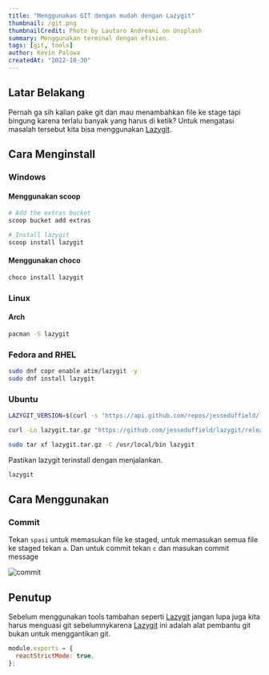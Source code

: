 ```yaml
---
title: "Menggunakan GIT dengan mudah dengan Lazygit"
thumbnail: /git.png
thumbnailCredit: Photo by Lautaro Andreani on Unsplash
summary: Menggunakan terminal dengan efisien.
tags: [git, tools]
author: Kevin Palowa
createdAt: "2022-10-30"
---
```


## Latar Belakang

Pernah ga sih kalian pake git dan mau menambahkan file ke stage tapi bingung karena terlalu banyak yang harus di ketik? Untuk mengatasi masalah tersebut kita bisa menggunakan [Lazygit](https://github.com/jesseduffield/Lazygit).

## Cara Menginstall

### Windows

#### Menggunakan scoop

```bash
# Add the extras bucket
scoop bucket add extras

# Install lazygit
scoop install lazygit
```

#### Menggunakan choco

```bash
choco install lazygit
```

### Linux

#### Arch

```bash
pacman -S lazygit
```

### Fedora and RHEL

```bash
sudo dnf copr enable atim/lazygit -y
sudo dnf install lazygit
```

### Ubuntu

```bash
LAZYGIT_VERSION=$(curl -s "https://api.github.com/repos/jesseduffield/lazygit/releases/latest" | grep '"tag_name":' |  sed -E 's/.*"v*([^"]+)".*/\1/')
```

```bash
curl -Lo lazygit.tar.gz "https://github.com/jesseduffield/lazygit/releases/latest/download/lazygit_${LAZYGIT_VERSION}_Linux_x86_64.tar.gz"
```

```bash
sudo tar xf lazygit.tar.gz -C /usr/local/bin lazygit
```

Pastikan lazygit terinstall dengan menjalankan.

```bash
lazygit
```

## Cara Menggunakan

### Commit

Tekan `spasi` untuk memasukan file ke staged, untuk memasukan semua file ke staged tekan `a`. Dan untuk commit tekan `c` dan masukan commit message

![commit](/images/post/test.gif)

## Penutup

Sebelum menggunakan tools tambahan seperti [Lazygit](https://github.com/jesseduffield/Lazygit) jangan lupa juga kita harus menguasi git sebelumnykarena [Lazygit](https://github.com/jesseduffield/Lazygit) ini adalah alat pembantu git bukan untuk menggantikan git.

```js
module.exports = {
  reactStrictMode: true,
};
```
